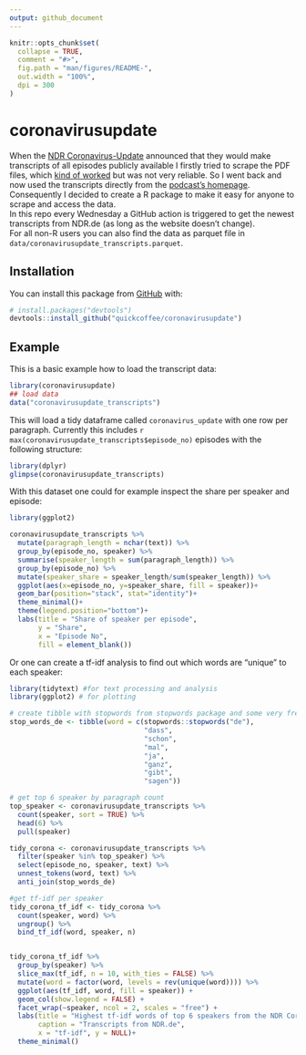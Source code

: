 ```yaml
---
output: github_document
---
```


<!-- README.md is generated from README.Rmd. Please edit that file -->

```r
knitr::opts_chunk$set(
  collapse = TRUE,
  comment = "#>",
  fig.path = "man/figures/README-",
  out.width = "100%",
  dpi = 300
)
```

# coronavirusupdate

<!-- badges: start -->
<!-- badges: end -->

When the [NDR Coronavirus-Update](https://www.ndr.de/nachrichten/info/podcast4684.html) announced that they would make transcripts of all episodes publicly available I firstly tried to scrape the PDF files, which [kind of worked](https://quickcoffee.netlify.app/post/topic-modelling-on-one-of-germany-s-most-popular-corona-podcast/) but was not very reliable. So I went back and now used the transcripts directly from the [podcast's homepage](https://www.ndr.de/nachrichten/info/Coronavirus-Update-Die-Podcast-Folgen-als-Skript,podcastcoronavirus102.html).  
Consequently I decided to create a R package to make it easy for anyone to scrape and access the data.  
In this repo every Wednesday a GitHub action is triggered to get the newest transcripts from NDR.de (as long as the website doesn't change).  
For all non-R users you can also find the data as parquet file in `data/coronavirusupdate_transcripts.parquet`.

## Installation

You can install this package from [GitHub](https://github.com/) with:

```r
# install.packages("devtools")
devtools::install_github("quickcoffee/coronavirusupdate")
```
## Example

This is a basic example how to load the transcript data:

```r
library(coronavirusupdate)
## load data
data("coronavirusupdate_transcripts")
```

This will load a tidy dataframe called `coronavirus_update` with one row per 
paragraph. Currently this includes `r max(coronavirusupdate_transcripts$episode_no)` 
episodes with the following structure:

```r
library(dplyr)
glimpse(coronavirusupdate_transcripts)
```

With this dataset one could for example inspect the share per speaker and 
episode:

```r
library(ggplot2)

coronavirusupdate_transcripts %>%
  mutate(paragraph_length = nchar(text)) %>% 
  group_by(episode_no, speaker) %>% 
  summarise(speaker_length = sum(paragraph_length)) %>% 
  group_by(episode_no) %>% 
  mutate(speaker_share = speaker_length/sum(speaker_length)) %>% 
  ggplot(aes(x=episode_no, y=speaker_share, fill = speaker))+
  geom_bar(position="stack", stat="identity")+
  theme_minimal()+
  theme(legend.position="bottom")+
  labs(title = "Share of speaker per episode",
       y = "Share",
       x = "Episode No",
       fill = element_blank())
```

Or one can create a tf-idf analysis to find out which words are "unique" to each speaker:

```r
library(tidytext) #for text processing and analysis
library(ggplot2) # for plotting

# create tibble with stopwords from stopwords package and some very frequent words in the corpus
stop_words_de <- tibble(word = c(stopwords::stopwords("de"),
                                 "dass",
                                 "schon",
                                 "mal",
                                 "ja",
                                 "ganz",
                                 "gibt",
                                 "sagen"))

# get top 6 speaker by paragraph count
top_speaker <- coronavirusupdate_transcripts %>% 
  count(speaker, sort = TRUE) %>% 
  head(6) %>% 
  pull(speaker)

tidy_corona <- coronavirusupdate_transcripts %>%
  filter(speaker %in% top_speaker) %>%
  select(episode_no, speaker, text) %>%
  unnest_tokens(word, text) %>% 
  anti_join(stop_words_de)

#get tf-idf per speaker
tidy_corona_tf_idf <- tidy_corona %>%
  count(speaker, word) %>% 
  ungroup() %>% 
  bind_tf_idf(word, speaker, n)


tidy_corona_tf_idf %>% 
  group_by(speaker) %>% 
  slice_max(tf_idf, n = 10, with_ties = FALSE) %>% 
  mutate(word = factor(word, levels = rev(unique(word)))) %>%
  ggplot(aes(tf_idf, word, fill = speaker)) +
  geom_col(show.legend = FALSE) +
  facet_wrap(~speaker, ncol = 2, scales = "free") +
  labs(title = "Highest tf-idf words of top 6 speakers from the NDR Coronavirusupdate",
       caption = "Transcripts from NDR.de",
       x = "tf-idf", y = NULL)+
  theme_minimal()
```

